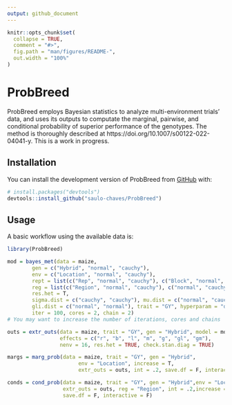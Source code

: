 ```yaml
---
output: github_document
---
```


<!-- README.md is generated from README.Rmd. Please edit that file -->

```r
knitr::opts_chunk$set(
  collapse = TRUE,
  comment = "#>",
  fig.path = "man/figures/README-",
  out.width = "100%"
)
```

# ProbBreed

<!-- badges: start -->
<!-- badges: end -->

ProbBreed employs Bayesian statistics to analyze multi-environment trials' data, and uses its outputs to computate the marginal, pairwise, and conditional probability of superior performance of the genotypes. The method is thoroughly described at https://doi.org/10.1007/s00122-022-04041-y. This is a work in progress.

## Installation

You can install the development version of ProbBreed from [GitHub](https://github.com/) with:

``` r
# install.packages("devtools")
devtools::install_github("saulo-chaves/ProbBreed")
```

## Usage

A basic workflow using the available data is:

```r
library(ProbBreed)

mod = bayes_met(data = maize, 
        gen = c("Hybrid", "normal", "cauchy"), 
        env = c("Location", "normal", "cauchy"),
        rept = list(c("Rep", "normal", "cauchy"), c("Block", "normal", "cauchy")),
        reg = list(c("Region", "normal", "cauchy"), c("normal", "cauchy")),
        res.het = T,
        sigma.dist = c("cauchy", "cauchy"), mu.dist = c("normal", "cauchy"),
        gli.dist = c("normal", "normal"), trait = "GY", hyperparam = "default",
        iter = 100, cores = 2, chain = 2) 
# You may want to increase the number of iterations, cores and chains

outs = extr_outs(data = maize, trait = "GY", gen = "Hybrid", model = mod,
                 effects = c("r", "b", "l", "m", "g", "gl", "gm"),
                 nenv = 16, res.het = TRUE, check.stan.diag = TRUE)

margs = marg_prob(data = maize, trait = "GY", gen = "Hybrid", 
                       env = "Location", increase = T,
                       extr_outs = outs, int = .2, save.df = F, interactive = F)

conds = cond_prob(data = maize, trait = "GY", gen = "Hybrid",env = "Location", 
                  extr_outs = outs, reg = "Region", int = .2,increase = T,
                  save.df = F, interactive = F)


```


